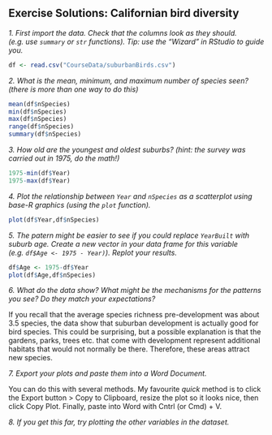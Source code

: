 ## Exercise Solutions: Californian bird diversity


*1. First import the data. Check that the columns look as they should. (e.g. use `summary` or `str` functions). Tip: use the "Wizard" in RStudio to guide you.*

```r
df <- read.csv("CourseData/suburbanBirds.csv")
```


*2. What is the mean, minimum, and maximum number of species seen? (there is more than one way to do this)*

```r
mean(df$nSpecies)
min(df$nSpecies)
max(df$nSpecies)
range(df$nSpecies)
summary(df$nSpecies)
```


*3. How old are the youngest and oldest suburbs? (hint: the survey was carried out in 1975, do the math!)*

```r
1975-min(df$Year)
1975-max(df$Year)
```

*4. Plot the relationship between `Year` and `nSpecies` as a scatterplot using base-R graphics (using the `plot` function).*

```r
plot(df$Year,df$nSpecies)
```

*5. The patern might be easier to see if you could replace `YearBuilt` with suburb age. Create a new vector in your data frame for this variable (e.g. `df$Age <- 1975 - Year)`). Replot your results.*

```r
df$Age <- 1975-df$Year
plot(df$Age,df$nSpecies)
```


*6. What do the data show? What might be the mechanisms for the patterns you see? Do they match your expectations?*

If you recall that the average species richness pre-development was about 3.5 species, the data show that suburban development is actually good for bird species. This could be surprising, but a possible explanation is that the gardens, parks, trees etc. that come with development represent additional habitats that would not normally be there. Therefore, these areas attract new species.

*7. Export your plots and paste them into a Word Document.*

You can do this with several methods. My favourite *quick* method is to click the Export button > Copy to Clipboard, resize the plot so it looks nice, then click Copy Plot. Finally, paste into Word with Cntrl (or Cmd) + V.

*8. If you get this far, try plotting the other variables in the dataset.*
